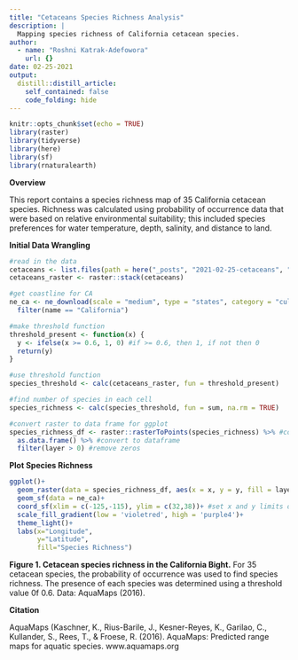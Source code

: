 ```yaml
---
title: "Cetaceans Species Richness Analysis"
description: |
  Mapping species richness of California cetacean species.
author:
  - name: "Roshni Katrak-Adefowora"
    url: {}
date: 02-25-2021
output:
  distill::distill_article:
    self_contained: false
    code_folding: hide
---
```


```r
knitr::opts_chunk$set(echo = TRUE)
library(raster)
library(tidyverse)
library(here)
library(sf)
library(rnaturalearth)
```

**Overview**

This report contains a species richness map of 35 California cetacean species. Richness was calculated using probability of occurrence data that were based on relative environmental suitability; this included species preferences for water temperature, depth, salinity, and distance to land.

**Initial Data Wrangling**

```r
#read in the data
cetaceans <- list.files(path = here("_posts", "2021-02-25-cetaceans", "ca_cetaceans"), full.names = TRUE)
cetaceans_raster <- raster::stack(cetaceans)

#get coastline for CA
ne_ca <- ne_download(scale = "medium", type = "states", category = "cultural", returnclass = "sf") %>% 
  filter(name == "California")

#make threshold function
threshold_present <- function(x) {
  y <- ifelse(x >= 0.6, 1, 0) #if >= 0.6, then 1, if not then 0
  return(y)
}

#use threshold function
species_threshold <- calc(cetaceans_raster, fun = threshold_present)

#find number of species in each cell
species_richness <- calc(species_threshold, fun = sum, na.rm = TRUE)

#convert raster to data frame for ggplot
species_richness_df <- raster::rasterToPoints(species_richness) %>% #convert to matrix
  as.data.frame() %>% #convert to dataframe
  filter(layer > 0) #remove zeros
```

**Plot Species Richness**

```r
ggplot()+
  geom_raster(data = species_richness_df, aes(x = x, y = y, fill = layer))+
  geom_sf(data = ne_ca)+
  coord_sf(xlim = c(-125,-115), ylim = c(32,38))+ #set x and y limits of graph
  scale_fill_gradient(low = 'violetred', high = 'purple4')+
  theme_light()+
  labs(x="Longitude",
       y="Latitude",
       fill="Species Richness")
```

**Figure 1. Cetacean species richness in the California Bight.** For 35 cetacean species, the probability of occurrence was used to find species richness. The presence of each species was determined using a threshold value 0f 0.6. Data: AquaMaps (2016).

**Citation**

AquaMaps (Kaschner, K., Rius-Barile, J., Kesner-Reyes, K., Garilao, C., Kullander, S., Rees, T., & Froese, R. (2016). AquaMaps: Predicted range maps for aquatic species. www.aquamaps.org
